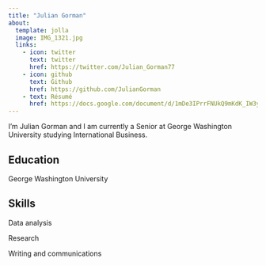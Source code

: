 ```yaml
---
title: "Julian Gorman"
about:
  template: jolla
  image: IMG_1321.jpg
  links:
    - icon: twitter
      text: twitter
      href: https://twitter.com/Julian_Gorman77
    - icon: github
      text: Github
      href: https://github.com/JulianGorman
    - text: Résumé
      href: https://docs.google.com/document/d/1mDe3IPrrFNUkQ9mKdK_IW3yR77vwITvYE9pUxY5xh04/edit 
---
```


I'm Julian Gorman and I am currently a Senior at George Washington University studying International Business.

## Education

George Washington University

## Skills

Data analysis

Research

Writing and communications
